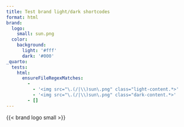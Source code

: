 ```yaml
---
title: Test brand light/dark shortcodes
format: html
brand:
  logo:
    small: sun.png
  color:
    background:
      light: '#fff'
      dark: '#000'
_quarto:
  tests:
    html:
      ensureFileRegexMatches:
        -
          - '<img src="\.(/|\\)sun\.png" class="light-content.*>'
          - '<img src="\.(/|\\)sun\.png" class="dark-content.*>'
        - []
---
```



{{< brand logo small >}}

